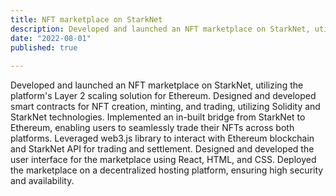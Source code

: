 ```yaml
---
title: NFT marketplace on StarkNet
description: Developed and launched an NFT marketplace on StarkNet, utilizing the platform's Layer 2 scaling solution for Ethereum. Designed and developed smart contracts for NFT creation, minting, and trading, utilizing Solidity and StarkNet technologies. Implemented an in-built bridge from StarkNet to Ethereum, enabling users to seamlessly trade their NFTs across both platforms. Leveraged web3.js library to interact with Ethereum blockchain and StarkNet API for trading and settlement. Designed and developed the user interface for the marketplace using React, HTML, and CSS. Deployed the marketplace on a decentralized hosting platform, ensuring high security and availability..
date: "2022-08-01"
published: true
  
---
```



Developed and launched an NFT marketplace on StarkNet, utilizing the platform's Layer 2 scaling solution for Ethereum. Designed and developed smart contracts for NFT creation, minting, and trading, utilizing Solidity and StarkNet technologies. Implemented an in-built bridge from StarkNet to Ethereum, enabling users to seamlessly trade their NFTs across both platforms. Leveraged web3.js library to interact with Ethereum blockchain and StarkNet API for trading and settlement. Designed and developed the user interface for the marketplace using React, HTML, and CSS. Deployed the marketplace on a decentralized hosting platform, ensuring high security and availability.
